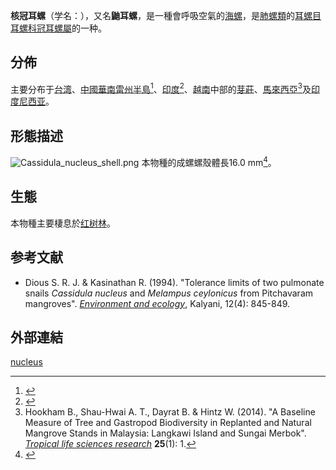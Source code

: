 {{Speciesbox
 | image = Cassidula nucleus.png
 | image_caption = 一隻活體鼬耳螺
 | taxon = Cassidula nucleus
 | authority = ([[Johann_Friedrich_Gmelin|Gmelin]], 1791)
 | synonyms_ref =
 | synonyms =
}}

'''核冠耳螺'''（学名：''{{lang|la|Cassidula nucleus}}''），又名'''鼬耳螺'''{{r|shell_1869}}，是一種會呼吸空氣的[[海螺|海螺]]，是[[肺螺類|肺螺類]]的[[耳螺目|耳螺目]][[耳螺科|耳螺科]][[冠耳螺屬|冠耳螺屬]]的一种{{r|shell_1869}}。

==分佈==
主要分布于[[台湾|台湾]]{{r|shell_1869}}、[[中國|中國]][[華南|華南]][[雷州半島|雷州半島]]<ref>{{cite journal |last1=Han |first1=Wei-dong |last2=Lui |first2=Jin-ke |last3=He |first3=Xiu-Ling |last4=Cai |first4=Ying-Ya |last5=Ye |first5=Fu-liang |last6=Xuan |first6=Li-qiang |last7=Ye |first7=Ning |year=2003 |title=Shellfish and fish biodiversity of mangrove ecosystems in Leizhou Peninsula, China |journal=''[[Journal_of_Coastal_Development|Journal of Coastal Development]]'' |issn=1410-5217 |volume=7 |issue=1 |pages=21-29 |url=http://www.vliz.be/imisdocs/publications/255067.pdf |format=PDF |publisher=[[迪波內戈羅大學|Diponegoro University]] |location=[[印尼|印尼]][[三寶瓏|三寶瓏]] |language=en |access-date=2018-08-28 |archive-date=2018-01-08 |archive-url=https://web.archive.org/web/20180108050016/http://www.vliz.be/imisdocs/publications/255067.pdf |dead-url=no }}</ref>、[[印度|印度]]<ref>{{cite journal |last1=Kumar |first1=P. S. |last2=Khan |first2=A. B. |year=2013 |title=The distribution and diversity of benthic macroinvertebrate fauna in Pondicherry mangroves, India |journal=''[[Aquatic_biosystems|Aquatic biosystems]]'' |volume=9 |issue=1 |page=1 |language=en }}</ref>、[[越南|越南]]中部的[[芽莊|芽莊]]{{r|Zvonareva 2015}}、[[馬來西亞|馬來西亞]]<ref>Hookham B., Shau-Hwai A. T., Dayrat B. & Hintz W. (2014). "A Baseline Measure of Tree and Gastropod Biodiversity in Replanted and Natural Mangrove Stands in Malaysia: Langkawi Island and Sungai Merbok". ''[[Tropical_life_sciences_research|Tropical life sciences research]]'' '''25'''(1): 1.</ref>及[[印度尼西亚|印度尼西亚]]{{r|shell_1869}}。

==形態描述==
[[File:Cassidula_nucleus_shell.png|left]]
本物種的成螺螺殼體長16.0 mm<ref name="Shanmugam 1998">{{cite journal |last=Shanmugam |first=A. |year=1998 |title=Reproductive cycle in an ellobiid snail ''Cassidula nucleus'' |journal=''[[Indian_Journal_of_Fisheries|Indian Journal of Fisheries]]'' |volume=45 |issue=3 |pages=301-305 |url=http://epubs.icar.org.in/ejournal/index.php/IJF/article/view/8714 |language=en }}</ref>。
{{clear-left}}

==生態==
本物種主要棲息於[[红树林|红树林]]{{r|shell_1869|Zvonareva 2015}}。

==参考文献==
{{reflist|refs=
<ref name="shell_1869">{{cite web
 |url=http://shell.sinica.edu.tw/chinese/shellbase_detail.php?science_no=1869
 |title=国际贝库：鼬耳螺
 |publisher=台湾贝类资料库
 |access-date=2018-08-28
 |language=zh-hant
 |archive-date=2016-03-04
 |archive-url=https://web.archive.org/web/20160304205059/http://shell.sinica.edu.tw/chinese/shellbase_detail.php?science_no=1869
 |dead-url=no
 }}</ref>
<ref name="Zvonareva 2015">{{cite journal
 |last1=Zvonareva |first1=Sofya
 |last2=Kantor |first2=Yuri
 |last3=Li |first3=Xinzheng
 |last4=Britayev |first4=Temir
 |year=2015
 |title=Long-term monitoring of Gastropoda (Mollusca) fauna in planted mangroves in central Vietnam
 |journal=''[[Zoological_Studies|Zoological Studies]]''
 |volume=54 |page=39 |doi=10.1186/s40555-015-0120-0 |language=en }}</ref>
}}
* Dious S. R. J. & Kasinathan R. (1994). "Tolerance limits of two pulmonate snails ''Cassidula nucleus'' and ''Melampus ceylonicus'' from Pitchavaram mangroves". ''[[Environment_and_ecology|Environment and ecology]]'', Kalyani, 12(4): 845-849.

==外部連結==
{{Taxonbar|from=Q3695551}}
[[Category:冠耳螺屬|nucleus]]
